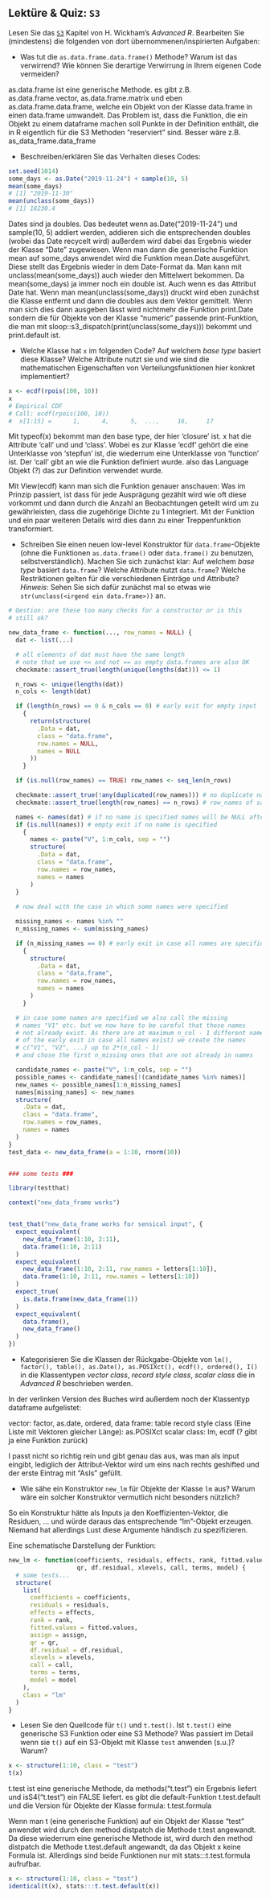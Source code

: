 ## Lektüre & Quiz: `S3` 

Lesen Sie das [`S3`](https://adv-r.hadley.nz/s3.html) Kapitel von H. Wickham's *Advanced R*. 
Bearbeiten Sie (mindestens) die folgenden von dort übernommenen/inspirierten Aufgaben:

- Was tut die `as.data.frame.data.frame()` Methode? Warum ist das verwirrend? Wie können Sie derartige Verwirrung in Ihrem eigenen Code vermeiden?



as.data.frame ist eine generische Methode. es gibt z.B. as.data.frame.vector, 
as.data.frame.matrix und eben as.data.frame.data.frame, welche ein Objekt von 
der Klasse data.frame in einen data.frame umwandelt. 
Das Problem ist, dass die Funktion, die ein Objekt
zu einem dataframe machen soll Punkte in der Definition enthält, die in R
eigentlich für die S3 Methoden "reserviert" sind. Besser wäre z.B. 
as_data_frame.data_frame

- Beschreiben/erklären Sie das Verhalten dieses Codes:
```r
set.seed(1014)
some_days <- as.Date("2019-11-24") + sample(10, 5)
mean(some_days)
# [1] "2019-11-30"
mean(unclass(some_days))
# [1] 18230.4
```
Dates sind ja doubles. Das bedeutet
wenn as.Date("2019-11-24") und sample(10, 5) addiert werden, addieren sich die
entsprechenden doubles (wobei das Date recycelt wird) außerdem wird dabei 
das Ergebnis wieder der Klasse "Date" zugewiesen.
Wenn man dann die generische Funktion mean auf some_days anwendet 
wird die Funktion mean.Date ausgeführt. Diese stellt das Ergebnis wieder in dem 
Date-Format da. Man kann mit unclass(mean(some_days)) auch wieder den Mittelwert
bekommen. Da mean(some_days) ja immer noch ein double ist. Auch wenn es das 
Attribut Date hat. Wenn man mean(unclass(some_days)) druckt wird eben zunächst
die Klasse entfernt und dann die doubles aus dem Vektor gemittelt. 
Wenn man sich dies dann ausgeben lässt wird nichtmehr die Funktion print.Date
sondern die für Objekte von der Klasse "numeric" passende print-Funktion, die
man mit sloop::s3_dispatch(print(unclass(some_days))) bekommt und print.default ist.



- Welche Klasse hat `x` im folgenden Code? Auf welchem *base type* basiert diese Klasse? Welche Attribute nutzt sie und wie sind die mathematischen Eigenschaften von Verteilungsfunktionen hier konkret implementiert? 
```r
x <- ecdf(rpois(100, 10))
x
# Empirical CDF 
# Call: ecdf(rpois(100, 10))
#  x[1:15] =      1,      4,      5,  ...,     16,     17
```

Mit typeof(x) bekommt man den base type, der hier 'closure' ist. x hat die 
Attribute 'call' und und 'class'. Wobei es zur Klasse 'ecdf' gehört die eine 
Unterklasse von 'stepfun' ist, die wiederrum eine Unterklasse von 'function'
ist. Der 'call' gibt an wie die Funktion definiert wurde. also das Language Objekt (?)
das zur Definition verwendet wurde. 

Mit View(ecdf) kann man sich die Funktion genauer anschauen:
Was im Prinzip passiert, ist dass für jede Ausprägung gezählt wird wie oft diese
vorkommt und dann durch die Anzahl an Beobachtungen geteilt wird um 
zu gewährleisten, dass die zugehörige Dichte zu 1 integriert. 
Mit der Funktion und ein paar weiteren Details wird dies dann zu einer 
Treppenfunktion transformiert. 


- Schreiben Sie einen neuen low-level Konstruktor für `data.frame`-Objekte (ohne die Funktionen `as.data.frame()` oder `data.frame()` zu benutzen, selbstverständlich). Machen Sie sich zunächst klar: Auf welchem *base type* basiert `data.frame`? Welche Attribute nutzt `data.frame`? Welche Restriktionen gelten für die verschiedenen Einträge und Attribute?  
    *Hinweis*: Sehen Sie sich dafür zunächst mal so etwas wie `str(unclass(<irgend ein data.frame>))` an.
    
    
```r
# Qestion: are these too many checks for a constructor or is this 
# still ok?

new_data_frame <- function(..., row_names = NULL) {
  dat <- list(...)

  # all elements of dat must have the same length 
  # note that we use <= and not == as empty data.frames are also OK
  checkmate::assert_true(length(unique(lengths(dat))) <= 1)

  n_rows <- unique(lengths(dat))
  n_cols <- length(dat)

  if (length(n_rows) == 0 & n_cols == 0) # early exit for empty input
    {
      return(structure(
        .Data = dat,
        class = "data.frame",
        row.names = NULL,
        names = NULL
      ))
    }

  if (is.null(row_names) == TRUE) row_names <- seq_len(n_rows)

  checkmate::assert_true(!any(duplicated(row_names))) # no duplicate names
  checkmate::assert_true(length(row_names) == n_rows) # row_names of same length as rows

  names <- names(dat) # if no name is specified names will be NULL after this assignment
  if (is.null(names)) # empty exit if no name is specified
    {
      names <- paste("V", 1:n_cols, sep = "")
      structure(
        .Data = dat,
        class = "data.frame",
        row.names = row_names,
        names = names
      )
  }
  
  # now deal with the case in which some names were specified

  missing_names <- names %in% ""
  n_missing_names <- sum(missing_names)

  if (n_missing_names == 0) # early exit in case all names are specified
    {
      structure(
        .Data = dat,
        class = "data.frame",
        row.names = row_names,
        names = names
      )
    }

  # in case some names are specified we also call the missing
  # names "V1" etc. but we now have to be careful that those names
  # not already exist. As there are at maximum n_col - 1 different names (because
  # of the early exit in case all names exist) we create the names
  # c("V1", "V2", ...) up to 2*(n_col - 1)
  # and chose the first n_missing ones that are not already in names

  candidate_names <- paste("V", 1:n_cols, sep = "")
  possible_names <- candidate_names[!(candidate_names %in% names)]
  new_names <- possible_names[1:n_missing_names]
  names[missing_names] <- new_names
  structure(
    .Data = dat,
    class = "data.frame",
    row.names = row_names,
    names = names
  )
}
test_data <- new_data_frame(a = 1:10, rnorm(10))


### some tests ###

library(testthat)

context("new_data_frame works")


test_that("new_data_frame works for sensical input", {
  expect_equivalent(
    new_data_frame(1:10, 2:11),
    data.frame(1:10, 2:11)
  )
  expect_equivalent(
    new_data_frame(1:10, 2:11, row_names = letters[1:10]),
    data.frame(1:10, 2:11, row.names = letters[1:10])
  )
  expect_true(
    is.data.frame(new_data_frame(1))
  )
  expect_equivalent(
    data.frame(),
    new_data_frame()
  )
})

```

    
- Kategorisieren Sie die Klassen der Rückgabe-Objekte von `lm(), factor(), table(), as.Date(), as.POSIXct(), ecdf(), ordered(), I()` in die Klassentypen *vector class*, *record style class*, *scalar class* die in *Advanced R* beschrieben  werden.

In der verlinken Version des Buches wird außerdem noch der Klassentyp
dataframe aufgelistet: 

vector: factor, as.date, ordered, 
data frame: table
record style class (Eine Liste mit Vektoren gleicher Länge): as.POSIXct
scalar class: lm, ecdf (? gibt ja eine Funktion zurück)

I passt nicht so richtig rein und gibt genau das aus, was man als input eingibt, 
lediglich der Attribut-Vektor wird um eins nach rechts geshifted und der erste
Eintrag mit "AsIs" gefüllt. 





- Wie sähe ein Konstruktor `new_lm` für Objekte der Klasse `lm` aus? Warum wäre ein solcher Konstruktor vermutlich nicht besonders nützlich? 

So ein Konstruktur hätte als Inputs ja den Koeffizienten-Vektor, die Residuen, ...
und würde daraus das entsprechende "lm"-Objekt erzeugen. Niemand hat allerdings
Lust diese Argumente händisch zu spezifizieren. 


Eine schematische Darstellung der Funktion: 

```r
new_lm <- function(coefficients, residuals, effects, rank, fitted.values, assign,
                   qr, df.residual, xlevels, call, terms, model) {
  # some tests...
  structure(
    list(
      coefficients = coefficients,
      residuals = residuals,
      effects = effects,
      rank = rank,
      fitted.values = fitted.values,
      assign = assign,
      qr = qr,
      df.residual = df.residual,
      xlevels = xlevels,
      call = call,
      terms = terms,
      model = model
    ),
    class = "lm"
  )
}
```





- Lesen Sie den Quellcode für `t()` und `t.test()`. Ist `t.test()` eine generische S3 Funktion oder eine S3 Methode? Was passiert im Detail wenn sie `t()` auf ein S3-Objekt mit Klasse `test` anwenden (s.u.)? Warum?

```r
x <- structure(1:10, class = "test")
t(x)
```


t.test ist eine generische Methode, da methods("t.test") ein Ergebnis liefert
und isS4("t.test") ein FALSE liefert. es gibt die default-Funktion t.test.default
und die Version für Objekte der Klasse formula: t.test.formula

Wenn man t (eine generische Funktion) auf ein Objekt der Klasse "test" anwendet
wird durch den method distpatch die Methode t.test angewandt. Da diese
wiederrum eine generische Methode ist, wird durch den method distpatch die Methode
t.test.default angewandt, da das Objekt x keine Formula ist. Allerdings
sind beide Funktionen nur mit stats:::t.test.formula aufrufbar.



```r
x <- structure(1:10, class = "test")
identical(t(x), stats:::t.test.default(x))
```



